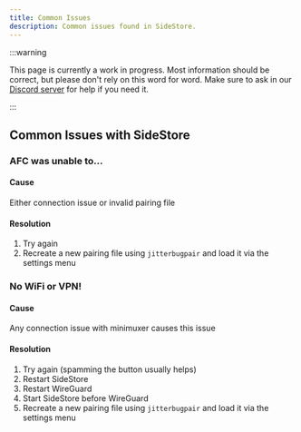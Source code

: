 ```yaml
---
title: Common Issues
description: Common issues found in SideStore.
---
```


:::warning

This page is currently a work in progress. Most information should be correct, but please don't rely on this word for word. Make sure to ask in our [Discord server](https://discord.com/invite/sidestore) for help if you need it.

:::

## Common Issues with SideStore
### AFC was unable to...
#### Cause
Either connection issue or invalid pairing file
#### Resolution
1. Try again
2. Recreate a new pairing file using `jitterbugpair` and load it via the settings menu
### No WiFi or VPN!
#### Cause
Any connection issue with minimuxer causes this issue
#### Resolution
1. Try again (spamming the button usually helps)
2. Restart SideStore
3. Restart WireGuard
4. Start SideStore before WireGuard
5. Recreate a new pairing file using `jitterbugpair` and load it via the settings menu
